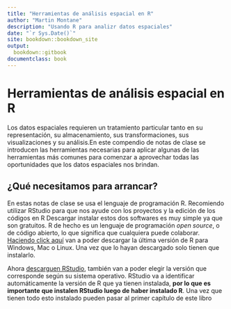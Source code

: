 ```yaml
---
title: "Herramientas de análisis espacial en R"
author: "Martin Montane"
description: "Usando R para analizr datos espaciales"
date: "`r Sys.Date()`"
site: bookdown::bookdown_site
output:
  bookdown::gitbook
documentclass: book
---
```

# Herramientas de análisis espacial en R {-}

Los datos espaciales requieren un tratamiento particular tanto en su representación, su almacenamiento, sus transformaciones, sus visualizaciones y su análisis.En este compendio de notas de clase se introducen las herramientas necesarias para aplicar algunas de las herramientas más comunes para comenzar a aprovechar todas las oportunidades que los datos espaciales nos brindan.

## ¿Qué necesitamos para arrancar? {-}

En estas notas de clase se usa el lenguaje de programación R. Recomiendo utilizar RStudio para que nos ayude con los proyectos y la edición de los códigos en R Descargar instalar estos dos softwares es muy simple ya que son gratuitos. R de hecho es un lenguaje de programación *open source*, o de código abierto, lo que significa que cualquiera puede colaborar. [Haciendo click aquí](https://cran.r-project.org/) van a poder descargar la última versión de R para Windows, Mac o Linux. Una vez que lo hayan descargado solo tienen que instalarlo.

Ahora [descarguen RStudio](https://www.rstudio.com/products/rstudio/download/), también van a poder elegir la versión que corresponde según su sistema operativo. RStudio va a identificar automáticamente la versión de R que ya tienen instalada, **por lo que es importante que instalen RStudio luego de haber instalado R**. Una vez que tienen todo esto instalado pueden pasar al primer capítulo de este libro